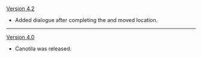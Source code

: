 {{Change History/Header}}
[[Version 4.2]]
* Added dialogue after completing the {{Quest|Pursuit (Part 2)}} and moved location.
----
[[Version 4.0]]
* Canotila was released.